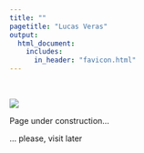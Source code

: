 ```yaml
---
title: ""  
pagetitle: "Lucas Veras"
output: 
  html_document:
    includes:
      in_header: "favicon.html"
---
```

<link rel="shortcut icon" href="images/favicon.ico">
<link rel="stylesheet" href="styles.css" type="text/css">
<br/>

<img src="images/lveras_logo.png" align="center">


Page under construction...

... please, visit later